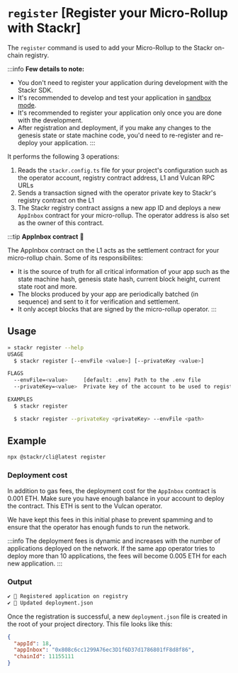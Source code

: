# `register` [Register your Micro-Rollup with Stackr]

The `register` command is used to add your Micro-Rollup to the Stackr on-chain registry.

:::info
**Few details to note:**

- You don't need to register your application during development with the Stackr SDK.
- It's recommended to develop and test your application in [sandbox mode](/build/zero-to-one/run-it/#lets-run--sandbox-mode).
- It's recommended to register your application only once you are done with the development.
- After registration and deployment, if you make any changes to the genesis state or state machine code, you'd need to re-register and re-deploy your application.
:::

It performs the following 3 operations:

1. Reads the `stackr.config.ts` file for your project's configuration such as the operator account, registry contract address, L1 and Vulcan RPC URLs
2. Sends a transaction signed with the operator private key to Stackr's registry contract on the L1
3. The Stackr registry contract assigns a new app ID and deploys a new `AppInbox` contract for your micro-rollup. The operator address is also set as the owner of this contract.

:::tip
**AppInbox contract** 📝

The AppInbox contract on the L1 acts as the settlement contract for your micro-rollup chain. Some of its responsibilites:

- It is the source of truth for all critical information of your app such as the state machine hash, genesis state hash, current block height, current state root and more.
- The blocks produced by your app are periodically batched (in sequence) and sent to it for verification and settlement.
- It only accept blocks that are signed by the micro-rollup operator.
:::

## Usage

```bash
» stackr register --help
USAGE
  $ stackr register [--envFile <value>] [--privateKey <value>]

FLAGS
  --envFile=<value>     [default: .env] Path to the .env file
  --privateKey=<value>  Private key of the account to be used to register the contract

EXAMPLES
  $ stackr register

  $ stackr register --privateKey <privateKey> --envFile <path>
```

## Example

```bash
npx @stackr/cli@latest register
```

### Deployment cost

In addition to gas fees, the deployment cost for the `AppInbox` contract is 0.001 ETH. Make sure you have enough balance in your account to deploy the contract. This ETH is sent to the Vulcan operator.

We have kept this fees in this initial phase to prevent spamming and to ensure that the operator has enough funds to run the network.

:::info
The deployment fees is dynamic and increases with the number of applications deployed on the network. If the same app operator tries to deploy more than 10 applications, the fees will become 0.005 ETH for each new application.
:::

### Output

```bash [terminal]
✔ 📝 Registered application on registry
✔ 🧰 Updated deployment.json
```

Once the registration is successful, a new `deployment.json` file is created in the root of your project directory. This file looks like this:

```json [deployment.json]
{
  "appId": 18,
  "appInbox": "0x808c6cc1299A76ec3D1f6D37d1786801fF8d8f86",
  "chainId": 11155111
}
```

